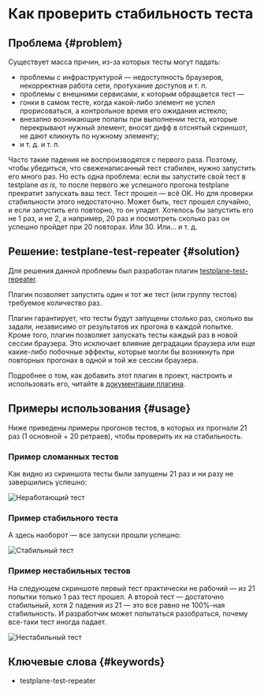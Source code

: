 # Как проверить стабильность теста

## Проблема {#problem}

Существует масса причин, из-за которых тесты могут падать:

-   проблемы с инфраструктурой — недоступность браузеров, некорректная работа сети, протухание доступов и т. п.
-   проблемы с внешними сервисами, к которым обращается тест —
-   гонки в самом тесте, когда какой-либо элемент не успел прорисоваться, а контрольное время его ожидания истекло;
-   внезапно возникающие попапы при выполнении теста, которые перекрывают нужный элемент, вносят дифф в отснятый скриншот, не дают кликнуть по нужному элементу;
-   и т. д. и т. п.

Часто такие падения не воспроизводятся с первого раза. Поэтому, чтобы убедиться, что свеженаписанный тест стабилен, нужно запустить его много раз. Но есть одна проблема: если вы запустите свой тест в testplane _as is,_ то после первого же успешного прогона testplane прекратит запускать ваш тест. Тест прошел — всё ОК. Но для проверки стабильности этого недостаточно. Может быть, тест прошел случайно, и если запустить его повторно, то он упадет. Хотелось бы запустить его не 1 раз, и не 2, а например, 20 раз и посмотреть сколько раз он успешно пройдет при 20 повторах. Или 30. Или... и т. д.

## Решение: testplane-test-repeater {#solution}

Для решения данной проблемы был разработан плагин [testplane-test-repeater][testplane-test-repeater].

Плагин позволяет запустить один и тот же тест (или группу тестов) требуемое количество раз.

Плагин гарантирует, что тесты будут запущены столько раз, сколько вы задали, независимо от результатов их прогона в каждой попытке. Кроме того, плагин позволяет запускать тесты каждый раз в новой сессии браузера. Это исключает влияние деградации браузера или еще какие-либо побочные эффекты, которые могли бы возникнуть при повторных прогонах в одной и той же сессии браузера.

Подробнее о том, как добавить этот плагин в проект, настроить и использовать его, читайте в [документации плагина][testplane-test-repeater].

## Примеры использования {#usage}

Ниже приведены примеры прогонов тестов, в которых их прогнали 21 раз (1 основной + 20 ретраев), чтобы проверить их на стабильность.

### Пример сломанных тестов

Как видно из скриншота тесты были запущены 21 раз и ни разу не завершились успешно:

![Неработающий тест](/img/docs/guides/how-to-check-test-stability.total-failure.png)

### Пример стабильного теста

А здесь наоборот — все запуски прошли успешно:

![Стабильный тест](/img/docs/guides/how-to-check-test-stability.total-success.png)

### Пример нестабильных тестов

На следующем скриншоте первый тест практически не рабочий — из 21 попытки только 1 раз тест прошел. А второй тест — достаточно стабильный, хотя 2 падения из 21 — это все равно не 100%-ная стабильность. И разработчик может попытаться разобраться, почему все-таки тест иногда падает.

![Нестабильный тест](/img/docs/guides/how-to-check-test-stability.unstable-test.png)

## Ключевые слова {#keywords}

-   testplane-test-repeater

[testplane-test-repeater]: ../plugins/testplane-test-repeater
